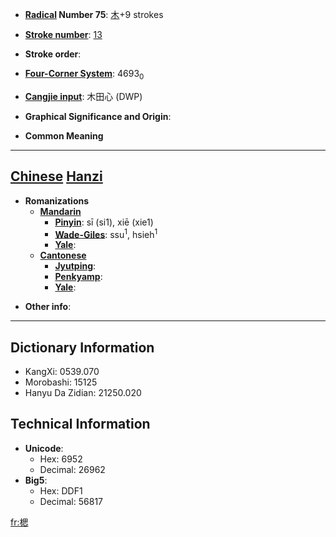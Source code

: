 * '''[[Wiktionary:Chinese radical index| Radical]] Number 75''': [[Wiktionary:Chinese radical index 木|木]]+9 strokes

* '''[[Wiktionary:Chinese total strokes index|Stroke number]]''': [[Wiktionary:Chinese total strokes index 13|13]]

* '''Stroke order''': 

* '''[[Wiktionary:Chinese four corner index|Four-Corner System]]''': 4693<sub>0</sub>

* '''[[Wiktionary:Chinese Cangjie index|Cangjie input]]''': 木田心 (DWP)

* '''Graphical Significance and Origin''': 

* '''Common Meaning'''

----

== [[Chinese]] [[Hanzi]] ==

* '''Romanizations'''
** '''[[Mandarin]]'''
*** '''[[Pinyin]]''': sī (si1), xiē (xie1)
*** '''[[Wade-Giles]]''': ssu<sup>1</sup>, hsieh<sup>1</sup>
*** '''[[Yale]]''': 
** '''[[Cantonese]]'''
*** '''[[Jyutping]]''':
*** '''[[Penkyamp]]''': 
*** '''[[Yale]]''': 

* '''Other info''': 

----

== Dictionary Information ==

* KangXi: 0539.070
* Morobashi: 15125
* Hanyu Da Zidian: 21250.020

== Technical Information ==

* '''Unicode''':
** Hex: 6952
** Decimal: 26962
* '''Big5''':
** Hex: DDF1
** Decimal: 56817

[[fr:楒]]